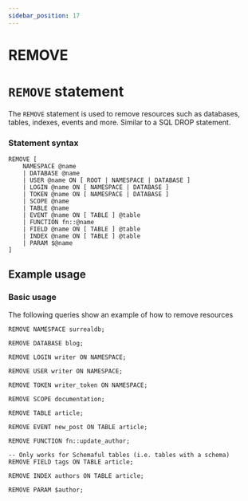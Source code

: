 ```yaml
---
sidebar_position: 17
---
```


# REMOVE

# `REMOVE` statement

The `REMOVE` statement is used to remove resources such as databases, tables, indexes, events and more.
Similar to a SQL DROP statement.

### Statement syntax

```surql title="SurrealQL Syntax"
REMOVE [
	NAMESPACE @name
	| DATABASE @name
	| USER @name ON [ ROOT | NAMESPACE | DATABASE ]
	| LOGIN @name ON [ NAMESPACE | DATABASE ]
	| TOKEN @name ON [ NAMESPACE | DATABASE ]
	| SCOPE @name
	| TABLE @name
	| EVENT @name ON [ TABLE ] @table
	| FUNCTION fn::@name
	| FIELD @name ON [ TABLE ] @table
	| INDEX @name ON [ TABLE ] @table
	| PARAM $@name
]
```

## Example usage
### Basic usage

The following queries show an example of how to remove resources

```surql
REMOVE NAMESPACE surrealdb;

REMOVE DATABASE blog;

REMOVE LOGIN writer ON NAMESPACE;

REMOVE USER writer ON NAMESPACE;

REMOVE TOKEN writer_token ON NAMESPACE;

REMOVE SCOPE documentation;

REMOVE TABLE article;

REMOVE EVENT new_post ON TABLE article;

REMOVE FUNCTION fn::update_author;

-- Only works for Schemaful tables (i.e. tables with a schema)
REMOVE FIELD tags ON TABLE article;

REMOVE INDEX authors ON TABLE article;

REMOVE PARAM $author;
```
